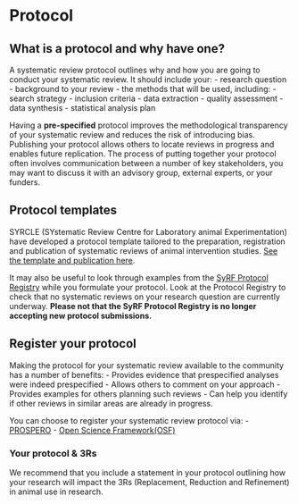 # Protocol

## What is a protocol and why have one?

A systematic review protocol outlines why and how you are going to conduct your systematic review. It should include your:
- research question
- background to your review
- the methods that will be used, including:
  - search strategy
  - inclusion criteria
  - data extraction
  - quality assessment
  - data synthesis
  - statistical analysis plan

Having a **pre-specified** protocol improves the methodological transparency of your systematic review and reduces the risk of introducing bias. Publishing your protocol allows others to locate reviews in progress and enables future replication. The process of putting together your protocol often involves communication between a number of key stakeholders, you may want to discuss it with an advisory group, external experts, or your funders.

## Protocol templates

SYRCLE (SYstematic Review Centre for Laboratory animal Experimentation) have developed a protocol template tailored to the preparation, registration and publication of systematic reviews of animal intervention studies. [See the template and publication here](https://onlinelibrary.wiley.com/doi/epdf/10.1002/ebm2.7){target="_blank"}. 


It may also be useful to look through examples from the [SyRF Protocol Registry](http://syrf.org.uk/protocols/){target="_blank"} while you formulate your protocol. Look at the Protocol Registry to check that no systematic reviews on your research question are currently underway. **Please not that the SyRF Protocol Registry is no longer accepting new protocol submissions.**

## Register your protocol

Making the protocol for your systematic review available to the community has a number of benefits:
- Provides evidence that prespecified analyses were indeed prespecified
- Allows others to comment on your approach
- Provides examples for others planning such reviews
- Can help you identify if other reviews in similar areas are already in progress.

You can choose to register your systematic review protocol via:
- [PROSPERO](https://www.crd.york.ac.uk/prospero/){target="_blank"}
- [Open Science Framework(OSF)](https://osf.io/prereg/){target="_blank"}

### Your protocol & 3Rs

We recommend that you include a statement in your protocol outlining how your research will impact the 3Rs (Replacement, Reduction and Refinement) in animal use in research.  
